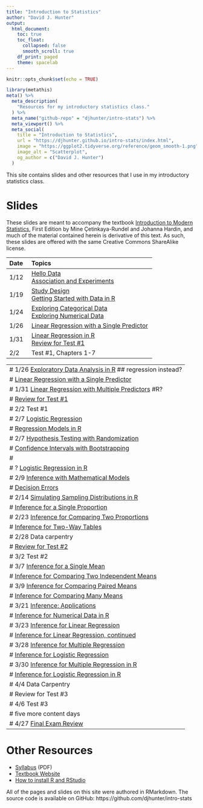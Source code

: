 ```yaml
---
title: "Introduction to Statistics"
author: "David J. Hunter"
output:
  html_document:
    toc: true
    toc_float:
      collapsed: false
      smooth_scroll: true
    df_print: paged
    theme: spacelab
---
```


```r
knitr::opts_chunk$set(echo = TRUE)
```

```r
library(metathis)
meta() %>%
  meta_description(
    "Resources for my introductory statistics class."
  ) %>%
  meta_name("github-repo" = "djhunter/intro-stats") %>%
  meta_viewport() %>%
  meta_social(
    title = "Introduction to Statistics",
    url = "https://djhunter.github.io/intro-stats/index.html",
    image = "https://ggplot2.tidyverse.org/reference/geom_smooth-1.png",
    image_alt = "Scatterplot",
    og_author = c("David J. Hunter")
  )
```

This site contains slides and other resources that I use in my introductory statistics class.

# Slides 

These slides are meant to accompany the textbook [Introduction to Modern Statistics](https://openintro-ims.netlify.app/), First Edition by Mine Çetinkaya-Rundel and Johanna Hardin, and much of the material contained herein is derivative of this text. As such, these slides are offered with the same Creative Commons ShareAlike license.

| Date | Topics |
|:---- |:-------------------------- |
| 1/12 | [Hello Data](slides/01-hellodata.html) <br> [Association and Experiments](slides/01b-association.html) |
| 1/19 | [Study Design](slides/02-studydesign.html) <br> [Getting Started with Data in R](slides/03-intro_data_R.html) |
| 1/24 | [Exploring Categorical Data](slides/04-catdata.html) <br> [Exploring Numerical Data](slides/05-numdata.html) |
| 1/26 | [Linear Regression with a Single Predictor](slides/07a-lin_regression.html) |
| 1/31 | [Linear Regression in R](slides/07b-linear_regression_R.html) <br> [Review for Test #1](slides/07c-test1review.html) |
| 2/2 | Test #1, Chapters 1-7 |

---
# 1/26 [Exploratory Data Analysis in R](slides/06-explore_data_R.html) ## regression instead?
# [Linear Regression with a Single Predictor](slides/07a-lin_regression.html)
# 1/31 [Linear Regression with Multiple Predictors](slides/08-multi_regression.html) #R?
#  [Review for Test #1](slides/07-test1review.html)
# 2/2 Test #1
# 2/7 [Logistic Regression](slides/09-logit_regression.html)
#  [Regression Models in R](slides/10-regression_R.html)
# 2/7 [Hypothesis Testing with Randomization](slides/11-hypoth_random.html)
#  [Confidence Intervals with Bootstrapping](slides/12-bootstrap_ci.html)
# 
# ? [Logistic Regression in R](slides/12b-logit_reg_R.html)
# 2/9 [Inference with Mathematical Models](slides/13-math_models.html)
# [Decision Errors](slides/14-decision_errors.html) 
# 2/14 [Simulating Sampling Distributions in R](slides/15-samp_dist_R.html) 
#  [Inference for a Single Proportion](slides/16-infer_1prop.html) 
# 2/23 [Inference for Comparing Two Proportions](slides/17-infer_2prop.html) 
#  [Inference for Two-Way Tables](slides/18-infer_chisquare.html) 
# 2/28 Data carpentry
#  [Review for Test #2](slides/18b-test3review.html) 
# 3/2 Test #2
# 3/7 [Inference for a Single Mean](slides/19-infer_onemean.html)
#  [Inference for Comparing Two Independent Means](slides/20-infer_twomean.html)
# 3/9 [Inference for Comparing Paired Means](slides/21-infer_pairedmean.html)
#  [Inference for Comparing Many Means](slides/22-infer_manymeans.html)
# 3/21 [Inference: Applications](slides/23-applications_infer.html) 
#  [Inference for Numerical Data in R](slides/23b-num_infer_R.html)
# 3/23 [Inference for Linear Regression](slides/24a-infer_regression.html) 
#  [Inference for Linear Regression, continued](slides/24b-infer_regression.html)
# 3/28 [Inference for Multiple Regression](slides/25-infer_multiple.html) 
#  [Inference for Logistic Regression](slides/26-infer_logistic.html)
# 3/30 [Inference for Multiple Regression in R](slides/27-mariokart.html)
#  [Inference for Logistic Regression in R](slides/27b-nbarookies.html)
# 4/4 Data Carpentry
# Review for Test #3
# 4/6 Test #3
# five more content days
# 4/27 [Final Exam Review](slides/27c-test4review.html)
---

# Other Resources

- [Syllabus](syllabus/ma005hunterS23.pdf) (PDF)
- [Textbook Website](https://openintro-ims.netlify.app/)
- [How to install R and RStudio](slides/installRStudio.html)

All of the pages and slides on this site were authored in RMarkdown.  The source code is available on GitHub: https://github.com/djhunter/intro-stats

